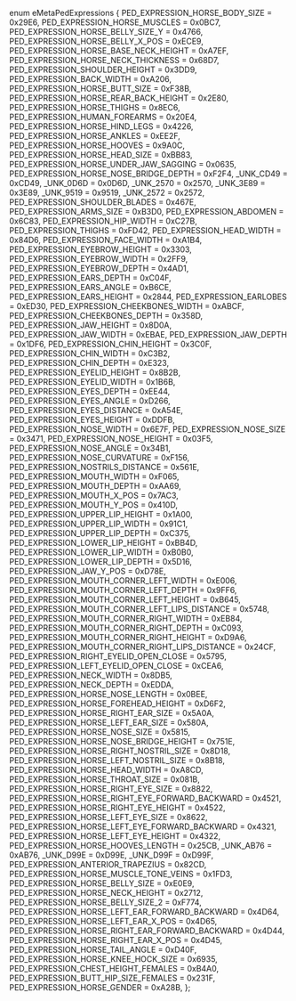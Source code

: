 enum eMetaPedExpressions
{
    PED_EXPRESSION_HORSE_BODY_SIZE = 0x29E6,
    PED_EXPRESSION_HORSE_MUSCLES = 0x0BC7, 
    PED_EXPRESSION_HORSE_BELLY_SIZE_Y = 0x4766,
    PED_EXPRESSION_HORSE_BELLY_X_POS = 0xECE9,
    PED_EXPRESSION_HORSE_BASE_NECK_HEIGHT = 0xA7EF,
    PED_EXPRESSION_HORSE_NECK_THICKNESS = 0x68D7,
    PED_EXPRESSION_SHOULDER_HEIGHT = 0x3DD9,
    PED_EXPRESSION_BACK_WIDTH = 0xA206,
    PED_EXPRESSION_HORSE_BUTT_SIZE = 0xF38B,
    PED_EXPRESSION_HORSE_REAR_BACK_HEIGHT = 0x2E80,
    PED_EXPRESSION_HORSE_THIGHS = 0x8EC6,
    PED_EXPRESSION_HUMAN_FOREARMS = 0x20E4, 
    PED_EXPRESSION_HORSE_HIND_LEGS = 0x4226,
    PED_EXPRESSION_HORSE_ANKLES = 0xEE2F,
    PED_EXPRESSION_HORSE_HOOVES = 0x9A0C,
    PED_EXPRESSION_HORSE_HEAD_SIZE = 0xBB83,
    PED_EXPRESSION_HORSE_UNDER_JAW_SAGGING = 0x0635, 
    PED_EXPRESSION_HORSE_NOSE_BRIDGE_DEPTH = 0xF2F4,
    _UNK_CD49 = 0xCD49,
    _UNK_0D6D = 0x0D6D,
    _UNK_2570 = 0x2570,
    _UNK_3E89 = 0x3E89,
    _UNK_9519 = 0x9519,
    _UNK_2572 = 0x2572,
    PED_EXPRESSION_SHOULDER_BLADES = 0x467E,
    PED_EXPRESSION_ARMS_SIZE = 0xB3D0,
    PED_EXPRESSION_ABDOMEN = 0x6C83,
    PED_EXPRESSION_HIP_WIDTH = 0xC27B,
    PED_EXPRESSION_THIGHS = 0xFD42,
    PED_EXPRESSION_HEAD_WIDTH = 0x84D6,
    PED_EXPRESSION_FACE_WIDTH = 0xA1B4,
    PED_EXPRESSION_EYEBROW_HEIGHT = 0x3303,
    PED_EXPRESSION_EYEBROW_WIDTH = 0x2FF9,
    PED_EXPRESSION_EYEBROW_DEPTH = 0x4AD1,
    PED_EXPRESSION_EARS_DEPTH = 0xC04F,
    PED_EXPRESSION_EARS_ANGLE = 0xB6CE,
    PED_EXPRESSION_EARS_HEIGHT = 0x2844,
    PED_EXPRESSION_EARLOBES = 0xED30,
    PED_EXPRESSION_CHEEKBONES_WIDTH = 0xABCF,
    PED_EXPRESSION_CHEEKBONES_DEPTH = 0x358D,
    PED_EXPRESSION_JAW_HEIGHT = 0x8D0A,
    PED_EXPRESSION_JAW_WIDTH = 0xEBAE,
    PED_EXPRESSION_JAW_DEPTH = 0x1DF6, 
    PED_EXPRESSION_CHIN_HEIGHT = 0x3C0F,
    PED_EXPRESSION_CHIN_WIDTH = 0xC3B2,
    PED_EXPRESSION_CHIN_DEPTH = 0xE323,
    PED_EXPRESSION_EYELID_HEIGHT = 0x8B2B,
    PED_EXPRESSION_EYELID_WIDTH = 0x1B6B, 
    PED_EXPRESSION_EYES_DEPTH = 0xEE44,
    PED_EXPRESSION_EYES_ANGLE = 0xD266,
    PED_EXPRESSION_EYES_DISTANCE = 0xA54E,
    PED_EXPRESSION_EYES_HEIGHT = 0xDDFB,
    PED_EXPRESSION_NOSE_WIDTH = 0x6E7F,
    PED_EXPRESSION_NOSE_SIZE = 0x3471,
    PED_EXPRESSION_NOSE_HEIGHT = 0x03F5, 
    PED_EXPRESSION_NOSE_ANGLE = 0x34B1,
    PED_EXPRESSION_NOSE_CURVATURE = 0xF156,
    PED_EXPRESSION_NOSTRILS_DISTANCE = 0x561E,
    PED_EXPRESSION_MOUTH_WIDTH = 0xF065,
    PED_EXPRESSION_MOUTH_DEPTH = 0xAA69,
    PED_EXPRESSION_MOUTH_X_POS = 0x7AC3,
    PED_EXPRESSION_MOUTH_Y_POS = 0x410D,
    PED_EXPRESSION_UPPER_LIP_HEIGHT = 0x1A00, 
    PED_EXPRESSION_UPPER_LIP_WIDTH = 0x91C1,
    PED_EXPRESSION_UPPER_LIP_DEPTH = 0xC375,
    PED_EXPRESSION_LOWER_LIP_HEIGHT = 0xBB4D,
    PED_EXPRESSION_LOWER_LIP_WIDTH = 0xB0B0,
    PED_EXPRESSION_LOWER_LIP_DEPTH = 0x5D16,
    PED_EXPRESSION_JAW_Y_POS = 0xD78E,
    PED_EXPRESSION_MOUTH_CORNER_LEFT_WIDTH = 0xE006,
    PED_EXPRESSION_MOUTH_CORNER_LEFT_DEPTH = 0x9FF6,
    PED_EXPRESSION_MOUTH_CORNER_LEFT_HEIGHT = 0xB645,
    PED_EXPRESSION_MOUTH_CORNER_LEFT_LIPS_DISTANCE = 0x5748,
    PED_EXPRESSION_MOUTH_CORNER_RIGHT_WIDTH = 0xEB84,
    PED_EXPRESSION_MOUTH_CORNER_RIGHT_DEPTH = 0xC093,
    PED_EXPRESSION_MOUTH_CORNER_RIGHT_HEIGHT = 0xD9A6,
    PED_EXPRESSION_MOUTH_CORNER_RIGHT_LIPS_DISTANCE = 0x24CF, 
    PED_EXPRESSION_RIGHT_EYELID_OPEN_CLOSE = 0x5795,
    PED_EXPRESSION_LEFT_EYELID_OPEN_CLOSE = 0xCEA6,
    PED_EXPRESSION_NECK_WIDTH = 0x8DB5,
    PED_EXPRESSION_NECK_DEPTH = 0xEDDA,
    PED_EXPRESSION_HORSE_NOSE_LENGTH = 0x0BEE, 
    PED_EXPRESSION_HORSE_FOREHEAD_HEIGHT = 0xD6F2,
    PED_EXPRESSION_HORSE_RIGHT_EAR_SIZE = 0x5A0A,
    PED_EXPRESSION_HORSE_LEFT_EAR_SIZE = 0x580A,
    PED_EXPRESSION_HORSE_NOSE_SIZE = 0x5815,
    PED_EXPRESSION_HORSE_NOSE_BRIDGE_HEIGHT = 0x751E,
    PED_EXPRESSION_HORSE_RIGHT_NOSTRIL_SIZE = 0x8D18,
    PED_EXPRESSION_HORSE_LEFT_NOSTRIL_SIZE = 0x8B18,
    PED_EXPRESSION_HORSE_HEAD_WIDTH = 0xA8CD,
    PED_EXPRESSION_HORSE_THROAT_SIZE = 0x081B, 
    PED_EXPRESSION_HORSE_RIGHT_EYE_SIZE = 0x8822,
    PED_EXPRESSION_HORSE_RIGHT_EYE_FORWARD_BACKWARD = 0x4521,
    PED_EXPRESSION_HORSE_RIGHT_EYE_HEIGHT = 0x4522,
    PED_EXPRESSION_HORSE_LEFT_EYE_SIZE = 0x8622,
    PED_EXPRESSION_HORSE_LEFT_EYE_FORWARD_BACKWARD = 0x4321,
    PED_EXPRESSION_HORSE_LEFT_EYE_HEIGHT = 0x4322,
    PED_EXPRESSION_HORSE_HOOVES_LENGTH = 0x25CB, 
    _UNK_AB76 = 0xAB76,
    _UNK_D99E = 0xD99E,
    _UNK_D99F = 0xD99F,
    PED_EXPRESSION_ANTERIOR_TRAPEZIUS = 0x82CD,
    PED_EXPRESSION_HORSE_MUSCLE_TONE_VEINS = 0x1FD3, 
    PED_EXPRESSION_HORSE_BELLY_SIZE = 0xE0E9,
    PED_EXPRESSION_HORSE_NECK_HEIGHT = 0x2712,
    PED_EXPRESSION_HORSE_BELLY_SIZE_2 = 0xF774,
    PED_EXPRESSION_HORSE_LEFT_EAR_FORWARD_BACKWARD = 0x4D64,
    PED_EXPRESSION_HORSE_LEFT_EAR_X_POS = 0x4D65,
    PED_EXPRESSION_HORSE_RIGHT_EAR_FORWARD_BACKWARD = 0x4D44,
    PED_EXPRESSION_HORSE_RIGHT_EAR_X_POS = 0x4D45,
    PED_EXPRESSION_HORSE_TAIL_ANGLE = 0xD40F,
    PED_EXPRESSION_HORSE_KNEE_HOCK_SIZE = 0x6935,
    PED_EXPRESSION_CHEST_HEIGHT_FEMALES = 0xB4A0,
    PED_EXPRESSION_BUTT_HIP_SIZE_FEMALES = 0x231F, 
    PED_EXPRESSION_HORSE_GENDER = 0xA28B,
};